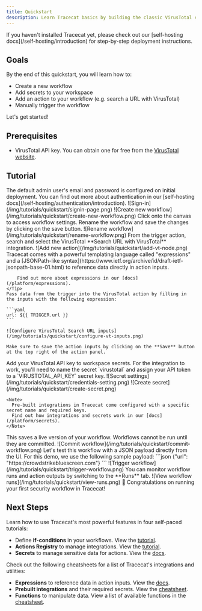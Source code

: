 ```yaml
---
title: Quickstart
description: Learn Tracecat basics by building the classic VirusTotal enrichment playbook.
---
```


<Warning>
  If you haven't installed Tracecat yet, please check out our [self-hosting
  docs](/self-hosting/introduction) for step-by-step deployment instructions.
</Warning>

## Goals

By the end of this quickstart, you will learn how to:

- Create a new workflow
- Add secrets to your workspace
- Add an action to your workflow (e.g. search a URL with VirusTotal)
- Manually trigger the workflow

Let's get started!

## Prerequisites

- VirusTotal API key. You can obtain one for free from the [VirusTotal website](https://www.virustotal.com/gui/my-apikey).

## Tutorial

<Steps>
  <Step title="Log into Tracecat">
    <Note>
        The default admin user's email and password is configured on initial deployment.
        You can find out more about authentication in our [self-hosting docs](/self-hosting/authentication/introduction).
    </Note>
    ![Sign-in](/img/tutorials/quickstart/signin-page.png)
  </Step>
  <Step title="Create new workflow">
    ![Create new workflow](/img/tutorials/quickstart/create-new-workflow.png)
  </Step>
  <Step title="Rename workflow">
    Click onto the canvas to access workflow settings.
    Rename the workflow and save the changes by clicking on the save button.
    ![Rename workflow](/img/tutorials/quickstart/rename-workflow.png)
  </Step>
  <Step title="Add VirusTotal action">
    From the trigger action, search and select the VirusTotal **Search URL with VirusTotal** integration.
    ![Add new action](/img/tutorials/quickstart/add-vt-node.png)
  </Step>
  <Step title="Configure VirusTotal action inputs">
    <Tip>
        Tracecat comes with a powerful templating language called "expressions" and a [JSONPath-like syntax](https://www.ietf.org/archive/id/draft-ietf-jsonpath-base-01.html) to reference data directly in action inputs.

        Find out more about expressions in our [docs](/platform/expressions).
    </Tip>
    Pass data from the trigger into the VirusTotal action by filling in the inputs with the following expression:

    ```yaml
    url: ${{ TRIGGER.url }}
    ```

    ![Configure VirusTotal Search URL inputs](/img/tutorials/quickstart/configure-vt-inputs.png)

    Make sure to save the action inputs by clicking on the **Save** button at the top right of the action panel.
  </Step>
  <Step title="Add secret">
    Add your VirusTotal API key to workspace secrets.
    For the integration to work, you'll need to name the secret `virustotal` and assign your API token to a `VIRUSTOTAL_API_KEY` secret key.
    ![Secret settings](/img/tutorials/quickstart/credentials-setting.png)
    ![Create secret](/img/tutorials/quickstart/create-secret.png)

    <Note>
      Pre-built integrations in Tracecat come configured with a specific secret name and required keys.
      Find out how integrations and secrets work in our [docs](/platform/secrets).
    </Note>
  </Step>
  <Step title="Commit (AKA deploy) workflow">
    This saves a live version of your workflow.
    Workflows cannot be run until they are committed.
    ![Commit workflow](/img/tutorials/quickstart/commit-workflow.png)
  </Step>
  <Step title="Trigger workflow">
    Let's test this workflow with a JSON payload directly from the UI.
    For this demo, we use the following sample payload:
    ```json
    {"url": "https://crowdstrikebluescreen.com"}
    ```
    ![Trigger workflow](/img/tutorials/quickstart/trigger-workflow.png)
  </Step>
  <Step title="View workflow runs">
    You can monitor workflow runs and action outputs by switching to the **Runs** tab.
    ![View workflow runs](/img/tutorials/quickstart/view-runs.png)
  </Step>
  <Step title="Congratulations!">
    🎉 Congratulations on running your first security workflow in Tracecat!
  </Step>
</Steps>

## Next Steps

Learn how to use Tracecat's most powerful features in four self-paced tutorials:

- Define **if-conditions** in your workflows. View the [tutorial](/tutorials/2-control-flow).
- **Actions Registry** to manage integrations. View the [tutorial](/tutorials/3-actions-registry).
- **Secrets** to manage sensitive data for actions. View the [docs](/platform/secrets).

Check out the following cheatsheets for a list of Tracecat's integrations and utilities:

- **Expressions** to reference data in action inputs. View the [docs](/platform/expressions).
- **Prebuilt integrations** and their required secrets. View the [cheatsheet](/cheatsheets/integrations).
- **Functions** to manipulate data. View a list of available functions in the [cheatsheet](/cheatsheets/functions).
